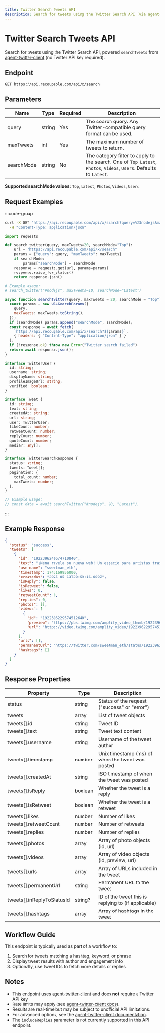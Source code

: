 ```yaml
---
title: Twitter Search Tweets API
description: Search for tweets using the Twitter Search API (via agent-twitter-client, no API key required).
---
```


# Twitter Search Tweets API

Search for tweets using the Twitter Search API, powered `searchTweets` from [agent-twitter-client](https://github.com/elizaOS/agent-twitter-client) (no Twitter API key required).

## Endpoint

```http
GET https://api.recoupable.com/api/x/search
```

## Parameters

| Name       | Type   | Required | Description                                                                                                            |
| ---------- | ------ | -------- | ---------------------------------------------------------------------------------------------------------------------- |
| query      | string | Yes      | The search query. Any Twitter-compatible query format can be used.                                                     |
| maxTweets  | int    | Yes      | The maximum number of tweets to return.                                                                                |
| searchMode | string | No       | The category filter to apply to the search. One of `Top`, `Latest`, `Photos`, `Videos`, `Users`. Defaults to `Latest`. |

**Supported searchMode values:** `Top`, `Latest`, `Photos`, `Videos`, `Users`

## Request Examples

:::code-group

```bash [cURL]
curl -X GET "https://api.recoupable.com/api/x/search?query=%23nodejs&maxTweets=10&searchMode=Latest" \
  -H "Content-Type: application/json"
```

```python [Python]
import requests

def search_twitter(query, maxTweets=20, searchMode="Top"):
    url = "https://api.recoupable.com/api/x/search"
    params = {"query": query, "maxTweets": maxTweets}
    if searchMode:
        params["searchMode"] = searchMode
    response = requests.get(url, params=params)
    response.raise_for_status()
    return response.json()

# Example usage:
# search_twitter("#nodejs", maxTweets=10, searchMode="Latest")
```

```javascript [JavaScript]
async function searchTwitter(query, maxTweets = 20, searchMode = "Top") {
  const params = new URLSearchParams({
    query,
    maxTweets: maxTweets.toString(),
  });
  if (searchMode) params.append("searchMode", searchMode);
  const response = await fetch(
    `https://api.recoupable.com/api/x/search?${params}`,
    { headers: { "Content-Type": "application/json" } }
  );
  if (!response.ok) throw new Error("Twitter search failed");
  return await response.json();
}
```

```typescript [TypeScript]
interface TwitterUser {
  id: string;
  username: string;
  displayName: string;
  profileImageUrl: string;
  verified: boolean;
}

interface Tweet {
  id: string;
  text: string;
  createdAt: string;
  url: string;
  user: TwitterUser;
  likeCount: number;
  retweetCount: number;
  replyCount: number;
  quoteCount: number;
  media?: any[];
}

interface TwitterSearchResponse {
  status: string;
  tweets: Tweet[];
  pagination: {
    total_count: number;
    maxTweets: number;
  };
}

// Example usage:
// const data = await searchTwitter("#nodejs", 10, "Latest");
```

:::

## Example Response

```json filename="Response"
{
  "status": "success",
  "tweets": [
    {
      "id": "1922396246674710840",
      "text": "¡Nena revela su nueva web! Un espacio para artistas tras Bonfire con @n_e_n_x ! https://t.co/MZTXWRbn5V",
      "username": "sweetman_eth",
      "timestamp": 1747169956000,
      "createdAt": "2025-05-13T20:59:16.000Z",
      "isReply": false,
      "isRetweet": false,
      "likes": 0,
      "retweetCount": 0,
      "replies": 0,
      "photos": [],
      "videos": [
        {
          "id": "1922396229574512640",
          "preview": "https://pbs.twimg.com/amplify_video_thumb/1922396229574512640/img/CePUg62SJxbOgOH4.jpg",
          "url": "https://video.twimg.com/amplify_video/1922396229574512640/vid/avc1/720x1280/JBlyA2OcoPXMBEiu.mp4?tag=14"
        }
      ],
      "urls": [],
      "permanentUrl": "https://twitter.com/sweetman_eth/status/1922396246674710840",
      "hashtags": []
    }
  ]
}
```

## Response Properties

| Property                   | Type    | Description                                         |
| -------------------------- | ------- | --------------------------------------------------- |
| status                     | string  | Status of the request ("success" or "error")        |
| tweets                     | array   | List of tweet objects                               |
| tweets[].id                | string  | Tweet ID                                            |
| tweets[].text              | string  | Tweet text content                                  |
| tweets[].username          | string  | Username of the tweet author                        |
| tweets[].timestamp         | number  | Unix timestamp (ms) of when the tweet was posted    |
| tweets[].createdAt         | string  | ISO timestamp of when the tweet was posted          |
| tweets[].isReply           | boolean | Whether the tweet is a reply                        |
| tweets[].isRetweet         | boolean | Whether the tweet is a retweet                      |
| tweets[].likes             | number  | Number of likes                                     |
| tweets[].retweetCount      | number  | Number of retweets                                  |
| tweets[].replies           | number  | Number of replies                                   |
| tweets[].photos            | array   | Array of photo objects (id, url)                    |
| tweets[].videos            | array   | Array of video objects (id, preview, url)           |
| tweets[].urls              | array   | Array of URLs included in the tweet                 |
| tweets[].permanentUrl      | string  | Permanent URL to the tweet                          |
| tweets[].inReplyToStatusId | string? | ID of the tweet this is replying to (if applicable) |
| tweets[].hashtags          | array   | Array of hashtags in the tweet                      |

## Workflow Guide

This endpoint is typically used as part of a workflow to:

1. Search for tweets matching a hashtag, keyword, or phrase
2. Display tweet results with author and engagement info
3. Optionally, use tweet IDs to fetch more details or replies

## Notes

- This endpoint uses [agent-twitter-client](https://github.com/elizaOS/agent-twitter-client) and does **not** require a Twitter API key.
- Rate limits may apply (see [agent-twitter-client docs](https://github.com/elizaOS/agent-twitter-client)).
- Results are real-time but may be subject to unofficial API limitations.
- For advanced options, see the [agent-twitter-client documentation](https://github.com/elizaOS/agent-twitter-client).
- The `includeReplies` parameter is not currently supported in this API endpoint.

